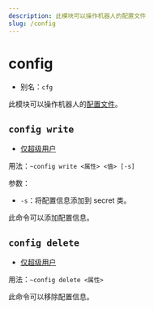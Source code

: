```yaml
---
description: 此模块可以操作机器人的配置文件
slug: /config
---
```


# config

- 别名：`cfg`

此模块可以操作机器人的[配置文件](development/config)。

## `config write`

- [仅超级用户](permissions)

用法：`~config write <属性> <值> [-s]`

参数：

- `-s`：将配置信息添加到 secret 类。

此命令可以添加配置信息。

## `config delete`

- [仅超级用户](permissions)

用法：`~config delete <属性>`

此命令可以移除配置信息。